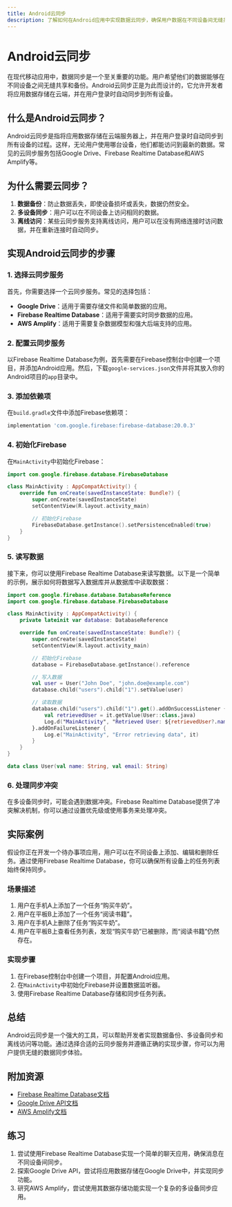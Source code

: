 ```yaml
---
title: Android云同步
description: 了解如何在Android应用中实现数据云同步，确保用户数据在不同设备间无缝共享和备份。
---
```


# Android云同步

在现代移动应用中，数据同步是一个至关重要的功能。用户希望他们的数据能够在不同设备之间无缝共享和备份。Android云同步正是为此而设计的，它允许开发者将应用数据存储在云端，并在用户登录时自动同步到所有设备。

## 什么是Android云同步？

Android云同步是指将应用数据存储在云端服务器上，并在用户登录时自动同步到所有设备的过程。这样，无论用户使用哪台设备，他们都能访问到最新的数据。常见的云同步服务包括Google Drive、Firebase Realtime Database和AWS Amplify等。

## 为什么需要云同步？

1. **数据备份**：防止数据丢失，即使设备损坏或丢失，数据仍然安全。
2. **多设备同步**：用户可以在不同设备上访问相同的数据。
3. **离线访问**：某些云同步服务支持离线访问，用户可以在没有网络连接时访问数据，并在重新连接时自动同步。

## 实现Android云同步的步骤

### 1. 选择云同步服务

首先，你需要选择一个云同步服务。常见的选择包括：

- **Google Drive**：适用于需要存储文件和简单数据的应用。
- **Firebase Realtime Database**：适用于需要实时同步数据的应用。
- **AWS Amplify**：适用于需要复杂数据模型和强大后端支持的应用。

### 2. 配置云同步服务

以Firebase Realtime Database为例，首先需要在Firebase控制台中创建一个项目，并添加Android应用。然后，下载`google-services.json`文件并将其放入你的Android项目的`app`目录中。

### 3. 添加依赖项

在`build.gradle`文件中添加Firebase依赖项：

```groovy
implementation 'com.google.firebase:firebase-database:20.0.3'
```

### 4. 初始化Firebase

在`MainActivity`中初始化Firebase：

```kotlin
import com.google.firebase.database.FirebaseDatabase

class MainActivity : AppCompatActivity() {
    override fun onCreate(savedInstanceState: Bundle?) {
        super.onCreate(savedInstanceState)
        setContentView(R.layout.activity_main)

        // 初始化Firebase
        FirebaseDatabase.getInstance().setPersistenceEnabled(true)
    }
}
```

### 5. 读写数据

接下来，你可以使用Firebase Realtime Database来读写数据。以下是一个简单的示例，展示如何将数据写入数据库并从数据库中读取数据：

```kotlin
import com.google.firebase.database.DatabaseReference
import com.google.firebase.database.FirebaseDatabase

class MainActivity : AppCompatActivity() {
    private lateinit var database: DatabaseReference

    override fun onCreate(savedInstanceState: Bundle?) {
        super.onCreate(savedInstanceState)
        setContentView(R.layout.activity_main)

        // 初始化Firebase
        database = FirebaseDatabase.getInstance().reference

        // 写入数据
        val user = User("John Doe", "john.doe@example.com")
        database.child("users").child("1").setValue(user)

        // 读取数据
        database.child("users").child("1").get().addOnSuccessListener {
            val retrievedUser = it.getValue(User::class.java)
            Log.d("MainActivity", "Retrieved User: ${retrievedUser?.name}")
        }.addOnFailureListener {
            Log.e("MainActivity", "Error retrieving data", it)
        }
    }
}

data class User(val name: String, val email: String)
```

### 6. 处理同步冲突

在多设备同步时，可能会遇到数据冲突。Firebase Realtime Database提供了冲突解决机制，你可以通过设置优先级或使用事务来处理冲突。

## 实际案例

假设你正在开发一个待办事项应用，用户可以在不同设备上添加、编辑和删除任务。通过使用Firebase Realtime Database，你可以确保所有设备上的任务列表始终保持同步。

### 场景描述

1. 用户在手机A上添加了一个任务“购买牛奶”。
2. 用户在平板B上添加了一个任务“阅读书籍”。
3. 用户在手机A上删除了任务“购买牛奶”。
4. 用户在平板B上查看任务列表，发现“购买牛奶”已被删除，而“阅读书籍”仍然存在。

### 实现步骤

1. 在Firebase控制台中创建一个项目，并配置Android应用。
2. 在`MainActivity`中初始化Firebase并设置数据监听器。
3. 使用Firebase Realtime Database存储和同步任务列表。

## 总结

Android云同步是一个强大的工具，可以帮助开发者实现数据备份、多设备同步和离线访问等功能。通过选择合适的云同步服务并遵循正确的实现步骤，你可以为用户提供无缝的数据同步体验。

## 附加资源

- [Firebase Realtime Database文档](https://firebase.google.com/docs/database)
- [Google Drive API文档](https://developers.google.com/drive)
- [AWS Amplify文档](https://docs.amplify.aws/)

## 练习

1. 尝试使用Firebase Realtime Database实现一个简单的聊天应用，确保消息在不同设备间同步。
2. 探索Google Drive API，尝试将应用数据存储在Google Drive中，并实现同步功能。
3. 研究AWS Amplify，尝试使用其数据存储功能实现一个复杂的多设备同步应用。
